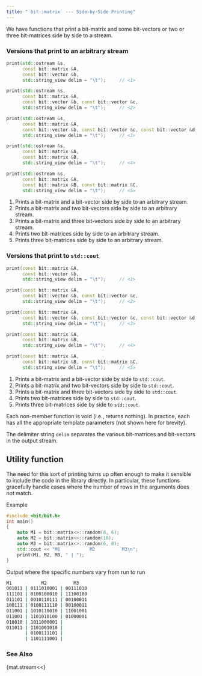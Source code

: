 ```yaml
---
title: "`bit::matrix` --- Side-by-Side Printing"
---
```


We have functions that print a bit-matrix and some bit-vectors or two or three bit-matrices side by side to a stream.

### Versions that print to an arbitrary stream
```cpp
print(std::ostream &s,
      const bit::matrix &A,
      const bit::vector &b,
      std::string_view delim = "\t");     // <1>

print(std::ostream &s,
      const bit::matrix &A,
      const bit::vector &b, const bit::vector &c,
      std::string_view delim = "\t");     // <2>

print(std::ostream &s,
      const bit::matrix &A,
      const bit::vector &b, const bit::vector &c, const bit::vector &d,
      std::string_view delim = "\t");     // <3>

print(std::ostream &s,
      const bit::matrix &A,
      const bit::matrix &B,
      std::string_view delim = "\t");     // <4>

print(std::ostream &s,
      const bit::matrix &A,
      const bit::matrix &B, const bit::matrix &C,
      std::string_view delim = "\t");     // <5>
```
1. Prints a bit-matrix and a bit-vector side by side to an arbitrary stream.
2. Prints a bit-matrix and two bit-vectors side by side to an arbitrary stream.
3. Prints a bit-matrix and three bit-vectors side by side to an arbitrary stream.
4. Prints two bit-matrices side by side to an arbitrary stream.
5. Prints three bit-matrices side by side to an arbitrary stream.

### Versions that print to `std::cout`
```cpp
print(const bit::matrix &A,
      const bit::vector &b,
      std::string_view delim = "\t");     // <1>

print(const bit::matrix &A,
      const bit::vector &b, const bit::vector &c,
      std::string_view delim = "\t");     // <2>

print(const bit::matrix &A,
      const bit::vector &b, const bit::vector &c, const bit::vector &d,
      std::string_view delim = "\t");     // <3>

print(const bit::matrix &A,
      const bit::matrix &B,
      std::string_view delim = "\t");     // <4>

print(const bit::matrix &A,
      const bit::matrix &B, const bit::matrix &C,
      std::string_view delim = "\t");     // <5>
```
1. Prints a bit-matrix and a bit-vector side by side to `std::cout`.
2. Prints a bit-matrix and two bit-vectors side by side to `std::cout`.
3. Prints a bit-matrix and three bit-vectors side by side to `std::cout`.
4. Prints two bit-matrices side by side to `std::cout`.
5. Prints three bit-matrices side by side to `std::cout`.

Each non-member function is void (i.e., returns nothing).
In practice, each has all the appropriate template parameters (not shown here for brevity).

The delimiter string `delim` separates the various bit-matrices and bit-vectors in the output stream.

::: {.callout-tip}
# Utility function
The need for this sort of printing turns up often enough to make it sensible to include the code in the library directly.
In particular, these functions gracefully handle cases where the number of rows in the arguments does not match.
:::

[Example]{.bt}
```cpp
#include <bit/bit.h>
int main()
{
    auto M1 = bit::matrix<>::random(8, 6);
    auto M2 = bit::matrix<>::random(10);
    auto M3 = bit::matrix<>::random(6, 8);
    std::cout << "M1           M2          M3\n";
    print(M1, M2, M3, " | ");
}
```

[Output where the specific numbers vary from run to run]{.bt}
```bash
M1           M2          M3
001011 | 0111010001 | 00111010
111101 | 0100100010 | 11100100
011101 | 0010110111 | 00100011
100111 | 0100111110 | 00100011
011001 | 1010110010 | 11001001
011001 | 1101010100 | 01000001
010010 | 1011000001 |
011011 | 1101001010 |
       | 0100111101 |
       | 1101111001 |
```

### See Also
{mat.stream<<}
